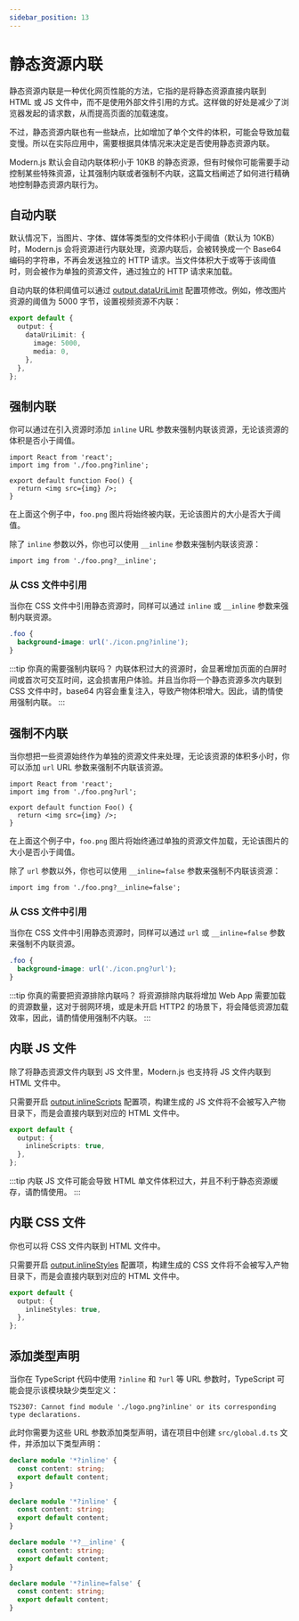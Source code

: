 ```yaml
---
sidebar_position: 13
---
```


# 静态资源内联

静态资源内联是一种优化网页性能的方法，它指的是将静态资源直接内联到 HTML 或 JS 文件中，而不是使用外部文件引用的方式。这样做的好处是减少了浏览器发起的请求数，从而提高页面的加载速度。

不过，静态资源内联也有一些缺点，比如增加了单个文件的体积，可能会导致加载变慢。所以在实际应用中，需要根据具体情况来决定是否使用静态资源内联。

Modern.js 默认会自动内联体积小于 10KB 的静态资源，但有时候你可能需要手动控制某些特殊资源，让其强制内联或者强制不内联，这篇文档阐述了如何进行精确地控制静态资源内联行为。

## 自动内联

默认情况下，当图片、字体、媒体等类型的文件体积小于阈值（默认为 10KB）时，Modern.js 会将资源进行内联处理，资源内联后，会被转换成一个 Base64 编码的字符串，不再会发送独立的 HTTP 请求。当文件体积大于或等于该阈值时，则会被作为单独的资源文件，通过独立的 HTTP 请求来加载。

自动内联的体积阈值可以通过 [output.dataUriLimit](/configure/app/output/data-uri-limit) 配置项修改。例如，修改图片资源的阈值为 5000 字节，设置视频资源不内联：

```ts
export default {
  output: {
    dataUriLimit: {
      image: 5000,
      media: 0,
    },
  },
};
```

## 强制内联

你可以通过在引入资源时添加 `inline` URL 参数来强制内联该资源，无论该资源的体积是否小于阈值。

```tsx
import React from 'react';
import img from './foo.png?inline';

export default function Foo() {
  return <img src={img} />;
}
```

在上面这个例子中，`foo.png` 图片将始终被内联，无论该图片的大小是否大于阈值。

除了 `inline` 参数以外，你也可以使用 `__inline` 参数来强制内联该资源：

```tsx
import img from './foo.png?__inline';
```

### 从 CSS 文件中引用

当你在 CSS 文件中引用静态资源时，同样可以通过 `inline` 或 `__inline` 参数来强制内联资源。

```css
.foo {
  background-image: url('./icon.png?inline');
}
```

:::tip 你真的需要强制内联吗？
内联体积过大的资源时，会显著增加页面的白屏时间或首次可交互时间，这会损害用户体验。并且当你将一个静态资源多次内联到 CSS 文件中时，base64 内容会重复注入，导致产物体积增大。因此，请酌情使用强制内联。
:::

## 强制不内联

当你想把一些资源始终作为单独的资源文件来处理，无论该资源的体积多小时，你可以添加 `url` URL 参数来强制不内联该资源。

```tsx
import React from 'react';
import img from './foo.png?url';

export default function Foo() {
  return <img src={img} />;
}
```

在上面这个例子中，`foo.png` 图片将始终通过单独的资源文件加载，无论该图片的大小是否小于阈值。

除了 `url` 参数以外，你也可以使用 `__inline=false` 参数来强制不内联该资源：

```tsx
import img from './foo.png?__inline=false';
```

### 从 CSS 文件中引用

当你在 CSS 文件中引用静态资源时，同样可以通过 `url` 或 `__inline=false` 参数来强制不内联资源。

```css
.foo {
  background-image: url('./icon.png?url');
}
```

:::tip 你真的需要把资源排除内联吗？
将资源排除内联将增加 Web App 需要加载的资源数量，这对于弱网环境，或是未开启 HTTP2 的场景下，将会降低资源加载效率，因此，请酌情使用强制不内联。
:::

## 内联 JS 文件

除了将静态资源文件内联到 JS 文件里，Modern.js 也支持将 JS 文件内联到 HTML 文件中。

只需要开启 [output.inlineScripts](/configure/app/output/inline-scripts) 配置项，构建生成的 JS 文件将不会被写入产物目录下，而是会直接内联到对应的 HTML 文件中。

```ts
export default {
  output: {
    inlineScripts: true,
  },
};
```

:::tip
内联 JS 文件可能会导致 HTML 单文件体积过大，并且不利于静态资源缓存，请酌情使用。
:::

## 内联 CSS 文件

你也可以将 CSS 文件内联到 HTML 文件中。

只需要开启 [output.inlineStyles](/configure/app/output/inline-styles) 配置项，构建生成的 CSS 文件将不会被写入产物目录下，而是会直接内联到对应的 HTML 文件中。

```ts
export default {
  output: {
    inlineStyles: true,
  },
};
```

## 添加类型声明

当你在 TypeScript 代码中使用 `?inline` 和 `?url` 等 URL 参数时，TypeScript 可能会提示该模块缺少类型定义：

```
TS2307: Cannot find module './logo.png?inline' or its corresponding type declarations.
```

此时你需要为这些 URL 参数添加类型声明，请在项目中创建 `src/global.d.ts` 文件，并添加以下类型声明：

```ts
declare module '*?inline' {
  const content: string;
  export default content;
}

declare module '*?inline' {
  const content: string;
  export default content;
}

declare module '*?__inline' {
  const content: string;
  export default content;
}

declare module '*?inline=false' {
  const content: string;
  export default content;
}
```
